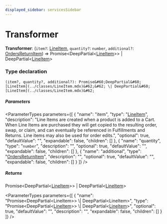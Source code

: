 ```yaml
---
displayed_sidebar: servicesSidebar
---
```



# Transformer

 **Transformer**: (`item?`: [LineItem](../classes/LineItem.mdx), `quantity?`: `number`, `additional?`: [OrdersReturnItem](../classes/OrdersReturnItem.mdx)) => Promise&#60;DeepPartial&#60;[LineItem](../classes/LineItem.mdx)&#62;&#62; \| DeepPartial&#60;[LineItem](../classes/LineItem.mdx)&#62;

### Type declaration

`(item?, quantity?, additional?): Promise&#60;DeepPartial&#60;[LineItem](../classes/LineItem.mdx)&#62;&#62; \| DeepPartial&#60;[LineItem](../classes/LineItem.mdx)&#62;`

##### Parameters

<ParameterTypes parameters={[
  {
    "name": "item",
    "type": "[LineItem](../classes/LineItem.mdx)",
    "description": "Line Items are created when a product is added to a Cart. When Line Items are purchased they will get copied to the resulting order, swap, or claim, and can eventually be referenced in Fulfillments and Returns. Line items may also be used for order edits.",
    "optional": true,
    "defaultValue": "",
    "expandable": false,
    "children": []
  },
  {
    "name": "quantity",
    "type": "`number`",
    "description": "",
    "optional": true,
    "defaultValue": "",
    "expandable": false,
    "children": []
  },
  {
    "name": "additional",
    "type": "[OrdersReturnItem](../classes/OrdersReturnItem.mdx)",
    "description": "",
    "optional": true,
    "defaultValue": "",
    "expandable": false,
    "children": []
  }
]} />

##### Returns

Promise&#60;DeepPartial&#60;[LineItem](../classes/LineItem.mdx)&#62;&#62; \| DeepPartial&#60;[LineItem](../classes/LineItem.mdx)&#62;

<ParameterTypes parameters={[
  {
    "name": "Promise&#60;DeepPartial&#60;LineItem&#62;&#62; \\| DeepPartial&#60;LineItem&#62;",
    "type": "Promise&#60;DeepPartial&#60;[LineItem](../classes/LineItem.mdx)&#62;&#62; \\| DeepPartial&#60;[LineItem](../classes/LineItem.mdx)&#62;",
    "optional": true,
    "defaultValue": "",
    "description": "",
    "expandable": false,
    "children": []
  }
]} />
